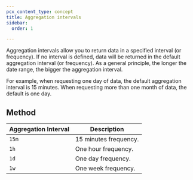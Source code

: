 ```yaml
---
pcx_content_type: concept
title: Aggregation intervals
sidebar:
  order: 1

---
```


Aggregation intervals allow you to return data in a specified interval (or frequency). If no interval is defined, data will be returned in the default aggregation interval (or frequency). As a general principle, the longer the date range, the bigger the aggregation interval.

For example, when requesting one day of data, the default aggregation interval is 15 minutes. When requesting more than one month of data, the default is one day.

## Method

| Aggregation Interval | Description           |
| -------------------- | --------------------- |
| `15m`                | 15 minutes frequency. |
| `1h`                 | One hour frequency.   |
| `1d`                 | One day frequency.    |
| `1w`                 | One week frequency.   |
